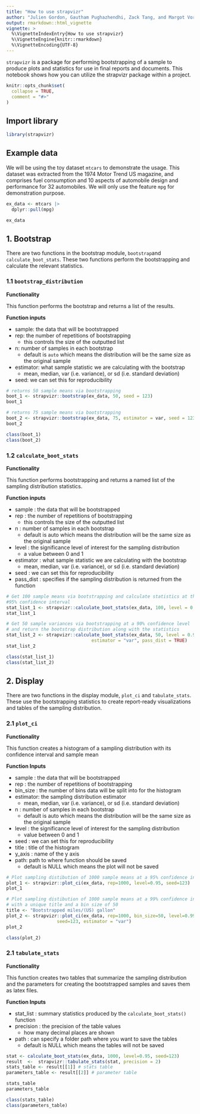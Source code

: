 ```yaml
---
title: "How to use strapvizr"
author: "Julien Gordon, Gautham Pughazhendhi, Zack Tang, and Margot Vore"
output: rmarkdown::html_vignette
vignette: >
  %\VignetteIndexEntry{How to use strapvizr}
  %\VignetteEngine{knitr::rmarkdown}
  %\VignetteEncoding{UTF-8}
---
```

`strapvizr` is a package for performing bootstrapping of a sample to produce plots and statistics for use in final reports and documents. This notebook shows how you can utilize the strapvizr package within a project.

```r
knitr::opts_chunk$set(
  collapse = TRUE,
  comment = "#>"
)
```

## Import library

```r
library(strapvizr)
```

## Example data
We will be using the toy dataset `mtcars` to demonstrate the usage. This dataset was extracted from the 1974 Motor Trend US magazine, and comprises fuel consumption and 10 aspects of automobile design and performance for 32 automobiles. We will only use the feature `mpg` for demonstration purpose.
```r
ex_data <- mtcars |> 
  dplyr::pull(mpg)

ex_data
```

## 1. Bootstrap
There are two functions in the bootstrap module, `bootstrap`and `calculate_boot_stats`. These two functions perform the bootstrapping and calculate the relevant statistics.

### 1.1 `bootstrap_distribution`
**Functionality**

This function performs the bootstrap and returns a list of the results.

**Function inputs**

- sample: the data that will be bootstrapped
- rep: the number of repetitions of bootstrapping
  - this controls the size of the outputted list
- n: number of samples in each bootstrap
  - default is `auto` which means the distribution will be the same size as the original sample
- estimator: what sample statistic we are calculating with the bootstrap
  - mean, median, var (i.e. variance), or sd (i.e. standard deviation)
- seed: we can set this for reproducibility

```r
# returns 50 sample means via bootstrapping
boot_1 <- strapvizr::bootstrap(ex_data, 50, seed = 123)
boot_1
```

```r
# returns 75 sample means via bootstrapping
boot_2 <- strapvizr::bootstrap(ex_data, 75, estimator = var, seed = 123)
boot_2
```

```r
class(boot_1)
class(boot_2)
```
### 1.2 `calculate_boot_stats`
**Functionality**

This function performs bootstrapping and returns a named list of the sampling distribution statistics.

**Function inputs**

- sample : the data that will be bootstrapped
- rep : the number of repetitions of bootstrapping
  - this controls the size of the outputted list
- n : number of samples in each bootstrap
  - default is auto which means the distribution will be the same size as the original sample
- level : the significance level of interest for the sampling distribution
  - a value between 0 and 1
- estimator : what sample statistic we are calculating with the bootstrap
  - mean, median, var (i.e. variance), or sd (i.e. standard deviation)
- seed : we can set this for reproducibility
- pass_dist : specifies if the sampling distribution is returned from the function

```r
# Get 100 sample means via bootstrapping and calculate statistics at the 
#95% confidence interval
stat_list_1 <- strapvizr::calculate_boot_stats(ex_data, 100, level = 0.95, seed = 123)
stat_list_1
```

```r
# Get 50 sample variances via bootstrapping at a 90% confidence level
# and return the bootstrap distribution along with the statistics
stat_list_2 <- strapvizr::calculate_boot_stats(ex_data, 50, level = 0.90, seed = 123, 
                                estimator = "var", pass_dist = TRUE)
stat_list_2
```

```r
class(stat_list_1)
class(stat_list_2)
```

## 2. Display
There are two functions in the display module, `plot_ci` and `tabulate_stats`. These use the bootstrapping statistics to create report-ready visualizations and tables of the sampling distribution.

### 2.1 `plot_ci`

**Functionality**

This function creates a histogram of a sampling distribution with its confidence interval and sample mean

**Function Inputs**

- sample : the data that will be bootstrapped
- rep : the number of repetitions of bootstrapping
- bin_size : the number of bins data will be split into for the histogram
- estimator: the sampling distribution estimator
  - mean, median, var (i.e. variance), or sd (i.e. standard deviation)
- n : number of samples in each bootstrap
  - default is auto which means the distribution will be the same size as the original sample
- level : the significance level of interest for the sampling distribution
  - value between 0 and 1
- seed : we can set this for reproducibility
- title : title of the histogram
- y_axis : name of the y axis
- path: path to where function should be saved
  - default is NULL which means the plot will not be saved

```r
# Plot sampling distibution of 1000 sample means at a 95% confidence interval
plot_1 <- strapvizr::plot_ci(ex_data, rep=1000, level=0.95, seed=123)
plot_1
```

```r
# Plot sampling distibution of 1000 sample means at a 99% confidence interval
# with a unique title and a bin size of 50
title <- "Bootstrapped miles/(US) gallon"
plot_2 <- strapvizr::plot_ci(ex_data, rep=1000, bin_size=50, level=0.99, title=title,
                   seed=123, estimator = "var")
plot_2
```

```r
class(plot_2)
```
### 2.1 `tabulate_stats`

**Functionality**

This function creates two tables that summarize the sampling distribution and the parameters for creating the bootstrapped samples and saves them as latex files.

**Function Inputs**

- stat_list : summary statistics produced by the `calculate_boot_stats()` function
- precision : the precision of the table values
  - how many decimal places are shown
- path : can specify a folder path where you want to save the tables
  - default is NULL which means the tables will not be saved

```r
stat <- calculate_boot_stats(ex_data, 1000, level=0.95, seed=123)
result  <-  strapvizr::tabulate_stats(stat, precision = 2)
stats_table <- result[[1]] # stats table
parameters_table <- result[[2]] # parameter table

stats_table
parameters_table
```

```r
class(stats_table)
class(parameters_table)
```

